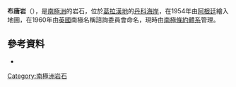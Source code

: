 {{Coord|64|54|S|63|10|W|source:GNIS|display=title}}

'''布唐岩'''（{{lang-en|Boutan Rocks}}），是[[南極洲|南極洲]]的岩石，位於[[葛拉漢地|葛拉漢地]]的[[丹科海岸|丹科海岸]]，在1954年由[[阿根廷|阿根廷]]繪入地圖，在1960年由[[英國|英國]]南極名稱諮詢委員會命名，現時由[[南極條約體系|南極條約體系]]管理。

==參考資料==
* {{usgs-gazetteer|id=1742}}

{{DEFAULTSORT:Boutan Rocks}}
[[Category:南極洲岩石|Category:南極洲岩石]]


{{DancoCoast-geo-stub}}